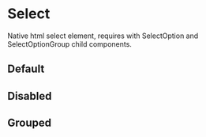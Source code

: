 

<Meta title="Design System/Select/Select" />

# Select

Native html select element, requires with SelectOption and SelectOptionGroup child components.

## Default

<Canvas>
  <Story story={Stories.SimpleSelect} name="Simple Select" />
</Canvas>

## Disabled

<Canvas>
  <Story story={Stories.DisabledSimpleSelect} name="Disabled Simple Select" />
</Canvas>

## Grouped

<Canvas>
  <Story story={Stories.GroupedSelect} name="Grouped Select" />
</Canvas>
